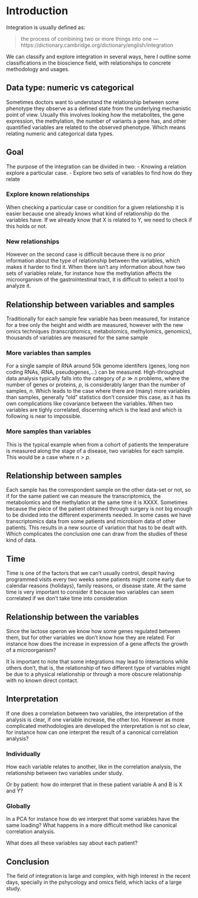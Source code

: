 # Introduction

Integration is usually defined as:

>  the process of combining two or more things into one
>         --- https://dictionary.cambridge.org/dictionary/english/integration

We can classify and explore integration in several ways, here I outline some classifications in the bioscience field, with relationships to concrete methodology and usages.

## Data type: numeric vs categorical

Sometimes doctors want to understand the relationship between some phenotype they observe as a defined state from the underlying mechanistic point of view. Usually this involves looking how the metabolites, the gene expression, the methylation, the number of variants a gene has, and other quantified variables are related to the observed phenotype. Which means relating numeric and categorical data types.

## Goal
The purpose of the integration can be divided in two:
- Knowing a relation explore a particular case.
- Explore two sets of variables to find how do they relate

### Explore known relationships
When checking a particular case or condition for a given relationship it is easier because one already knows what kind of relationship do the variables have. If we already know that X is related to Y, we need to check if this holds or not. 

### New relationships
However on the second case is difficult because there is no prior information about the type of relationship between the variables, which makes it harder to find it. When there isn't any information about how two sets of variables relate, for instance how the methylation affects the microorganism of the gastrointestinal tract, it is difficult to select a tool to analyze it.

## Relationship between variables and samples
Traditionally for each sample few variable has been measured, for instance for a tree only the height and width are measured, however with the new omics techniques (transcriptomics, metabolomics, methylomics, genomics), thousands of variables are measured for the same sample

### More variables than samples
For a single sample of RNA around 50k genome identifers (genes, long non coding RNAs, iRNA, pseudogenes,...) can be measured. High-throughput data analysis typically falls into the category of $p \gg n$ problems, where the number of genes or proteins, $p$, is considerably larger than the number of samples, $n$. Which leads to the case where there are (many) more variables than samples, generally "old" statistics don't consider this case, as it has its own complications like covariance between the variables. When two variables are tighly correlated, discerning which is the lead and which is following is near to impossible.

### More samples than variables
This is the typical example when from a cohort of patients the temperature is measured along the stage of a disease, two variables for each sample. This would be a case where $n \gt p$.

## Relationship between samples
Each sample has the correspondent sample on the other data-set or not, so if for the same patient we can measure the transcriptomics, the metabolomics and the methylation at the same time it is XXXX.
Sometimes because the piece of the patient obtained through surgery is not big enough to be divided into the different experiments needed.
In some cases we have transcriptomics data from some patients and microbiom data of other patients. This results in a new source of variation that has to be dealt with. Which complicates the conclusion one can draw from the studies of these kind of data.

## Time
Time is one of the factors that we can't usually control, despit having programmed visits every two weeks some patients might come early due to calendar reasons (holidays), family reasons, or disease state. 
At the same time is very important to consider it because two variables can seem correlated if we don't take time into consideration

## Relationship between the variables
Since the lactose operon we know how some genes regulated between them, but for other variables we don't know how they are related. For instance how does the increase in expression of a gene affects the growth of a microorganism?

It is important to note that some integrations may lead to interactions while others don't, that is, the relationship of two different type of variables might be due to a physical relationship or through a more obscure relationship with no known direct contact. 

## Interpretation
If one does a correlation between two variables, the interpretation of the analysis is clear, if one variable increase, the other too. However as more complicated methodologies are developed the interpretation is not so clear, for instance how can one interpret the result of a canonical correlation analysis?

### Individually
How each variable relates to another, like in the correlation analysis, the relationship between two variables under study.

Or by patient: how do interpret that in these patient variable A and B is X and Y? 

### Globally
In a PCA for instance how do we interpret that some variables have the same loading? What happens in a more difficult method like canonical correlation analysis.

What does all these variables say about each patient?

## Conclusion

The field of integration is large and complex, with high interest in the recent days, specially in the pshycology and omics field, which lacks of a large study. 

